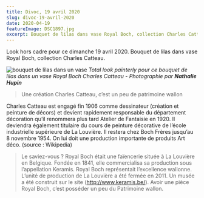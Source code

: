 ```yaml
---
title: Divoc, 19 avril 2020
slug: divoc-19-avril-2020
date: 2020-04-19
featureImage: DSC1897.jpg
excerpt: Bouquet de lilas dans vase Royal Boch, collection Charles Catteau...
---
```


Look hors cadre pour ce dimanche 19 avril 2020.
Bouquet de lilas dans vase Royal Boch, collection Charles Catteau.

![bouquet de lilas dans un vase](DSC1897.jpg)
_Total look painterly pour ce bouquet de lilas dans un vase Royal Boch Charles Catteau - Photographie par **Nathalie Hupin**_

> Une création Charles Catteau, c’est un peu de patrimoine wallon

Charles Catteau est engagé fin 1906 comme dessinateur (création et peinture de décors) et devient rapidement responsable du département décoration qu’il renommera plus tard Atelier de Fantaisie en 1920. Il deviendra également titulaire du cours de peinture décorative de l’école industrielle supérieure de La Louvière. Il restera chez Boch Frères jusqu’au 8 novembre 1954. On lui doit une production importante de produits Art déco. (source : Wikipedia)

> Le saviez-vous ? Royal Boch était une faïencerie située à La Louvière en Belgique. Fondée en 1841, elle commercialisa sa production sous l’appellation Keramis. Royal Boch représentait l’excellence wallonne. L’unité de production de La Louvière a été fermée en 2011. Un musée a été construit sur le site (http://www.keramis.be/). Avoir une pièce Royal Boch, c’est posséder un peu du Patrimoine wallon.
